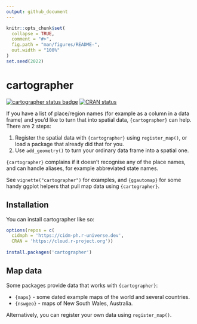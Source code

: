 ```yaml
---
output: github_document
---
```


<!-- README.md is generated from README.Rmd. Please edit that file -->

```r
knitr::opts_chunk$set(
  collapse = TRUE,
  comment = "#>",
  fig.path = "man/figures/README-",
  out.width = "100%"
)
set.seed(2022)
```

# cartographer

<!-- badges: start -->
[![cartographer status badge](https://cidm-ph.r-universe.dev/badges/cartographer)](https://cidm-ph.r-universe.dev)
[![CRAN status](https://www.r-pkg.org/badges/version/cartographer)](https://CRAN.R-project.org/package=cartographer)
<!-- badges: end -->

If you have a list of place/region names (for example as a column in a data frame) and
you'd like to turn that into spatial data, `{cartographer}` can help. There are 2 steps:

  1. Register the spatial data with `{cartographer}` using `register_map()`, or load a
     package that already did that for you.
  2. Use `add_geometry()` to turn your ordinary data frame into a spatial one.

`{cartographer}` complains if it doesn't recognise any of the place names, and can handle
aliases, for example abbreviated state names.

See `vignette("cartographer")` for examples, and `{ggautomap}` for some handy ggplot
helpers that pull map data using `{cartographer}`.

## Installation

You can install cartographer like so:

``` r
options(repos = c(
  cidmph = 'https://cidm-ph.r-universe.dev',
  CRAN = 'https://cloud.r-project.org'))
  
install.packages('cartographer')
```

## Map data

Some packages provide data that works with `{cartographer}`:

  * `{maps}` - some dated example maps of the world and several countries.
  * `{nswgeo}` - maps of New South Wales, Australia.
    
Alternatively, you can register your own data using `register_map()`.
